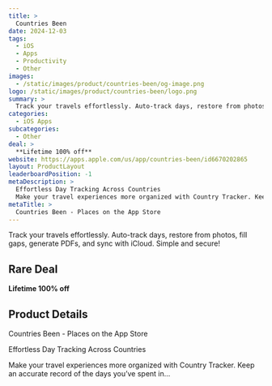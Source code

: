 ```yaml
---
title: >
  Countries Been
date: 2024-12-03
tags:
  - iOS
  - Apps
  - Productivity
  - Other
images:
  - /static/images/product/countries-been/og-image.png
logo: /static/images/product/countries-been/logo.png
summary: >
  Track your travels effortlessly. Auto-track days, restore from photos, fill gaps, generate PDFs, and sync with iCloud. Simple and secure!
categories:
  - iOS Apps
subcategories:
  - Other
deal: >
  **Lifetime 100% off**
website: https://apps.apple.com/us/app/countries-been/id6670202865
layout: ProductLayout
leaderboardPosition: -1
metaDescription: >
  Effortless Day Tracking Across Countries
  Make your travel experiences more organized with Country Tracker. Keep an accurate record of the days you’ve spent in…
metaTitle: >
  ‎Countries Been - Places on the App Store
---
```

Track your travels effortlessly. Auto-track days, restore from photos, fill gaps, generate PDFs, and sync with iCloud. Simple and secure!

## Rare Deal

**Lifetime 100% off**

## Product Details

‎Countries Been - Places on the App Store

Effortless Day Tracking Across Countries

Make your travel experiences more organized with Country Tracker. Keep an accurate record of the days you’ve spent in…
